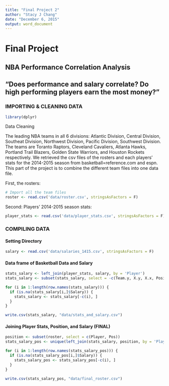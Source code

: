 ```yaml
---
title: "Final Project 2"
author: "Stacy J Chang"
date: "December 6, 2015"
output: word_document
---
```

# Final Project 
## NBA Performance Correlation Analysis 
## "Does performance and salary correlate? Do high performing players earn the most money?"

### IMPORTING & CLEANING DATA

``` r
library(dplyr)
```
Data Cleaning

The leading NBA teams in all 6 divisions: Atlantic Division, Central Division, Southeat Division, Northwest Division, Pacific Division, Southwest Division. The teams are Toranto Raptors, Cleveland Cavaliers, Atlanta Hawks, Portland Trail Blazers, Golden State Warriors, and Houston Rockets respectively. We retrieved the csv files of the rosters and each players' stats for the 2014-2015 season from basketball=reference.com and espn. This part of the project is to combine the different team files into one data file. 

First, the rosters:
```r
# Import all the team files
roster <- read.csv('data/roster.csv', stringsAsFactors = F)
```

Second: Players' 2014-2015 season stats:
```r
player_stats <- read.csv('data/player_stats.csv', stringsAsFactors = F)
```

### COMPILING DATA

#### Setting Directory
```r
salary <- read.csv('data/salaries_1415.csv', stringsAsFactors = F)
```

#### Data frame of Basketball Data and Salary 
```r
stats_salary <- left_join(player_stats, salary, by = 'Player')
stats_salary <- subset(stats_salary, select = -c(Team.y, X.y, X.x, Position))

for (i in 1:length(row.names(stats_salary))) {
  if (is.na(stats_salary[i,]$Salary)) {
    stats_salary <- stats_salary[-c(i), ]
  }
}

write.csv(stats_salary, "data/stats_and_salary.csv")
```

#### Joining Player Stats, Position, and Salary (FINAL)  
```r
position <- subset(roster, select = c(Player, Pos))
stats_salary_pos <- unique(left_join(stats_salary, position, by = 'Player'))

for (i in 1:length(row.names(stats_salary_pos))) {
  if (is.na(stats_salary_pos[i,]$Salary)) {
    stats_salary_pos <- stats_salary_pos[-c(i), ]
  }
}

write.csv(stats_salary_pos, "data/final_roster.csv")
```